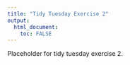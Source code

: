 ```yaml
---
title: "Tidy Tuesday Exercise 2"
output: 
  html_document:
    toc: FALSE
---
```


Placeholder for tidy tuesday exercise 2.